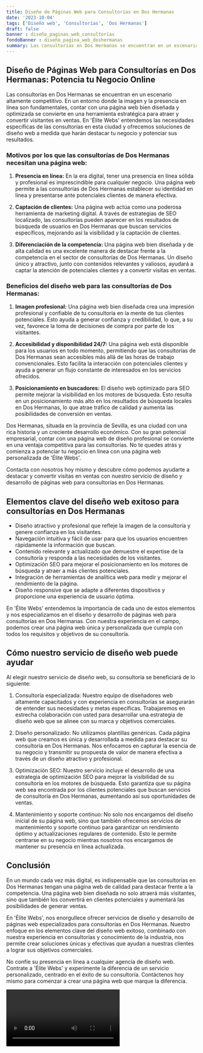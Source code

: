 ```yaml
---
title: Diseño de Páginas Web para Consultorías en Dos Hermanas
date: '2023-10-04'
tags: ['Diseño web', 'Consultorías', 'Dos Hermanas']
draft: false
banner : diseño_paginas_web_consultorías
fondoBanner : diseño_pagina_web_doshermanas
summary: Las consultorías en Dos Hermanas se encuentran en un escenario altamente competitivo. En un entorno donde la imagen y la presencia en línea son fundamentales, contar con una página web bien diseñada y optimizada se convierte en una herramienta estratégica para atraer y convertir visitantes en ventas. En 'Élite Webs' entendemos las necesidades específicas de las consultorías en esta ciudad y ofrecemos soluciones de diseño web a medida que harán destacar tu negocio y potenciar sus resultados.
---
```


## Diseño de Páginas Web para Consultorías en Dos Hermanas: Potencia tu Negocio Online

Las consultorías en Dos Hermanas se encuentran en un escenario altamente competitivo. En un entorno donde la imagen y la presencia en línea son fundamentales, contar con una página web bien diseñada y optimizada se convierte en una herramienta estratégica para atraer y convertir visitantes en ventas. En 'Élite Webs' entendemos las necesidades específicas de las consultorías en esta ciudad y ofrecemos soluciones de diseño web a medida que harán destacar tu negocio y potenciar sus resultados.

### Motivos por los que las consultorías de Dos Hermanas necesitan una página web:

1. **Presencia en línea:** En la era digital, tener una presencia en línea sólida y profesional es imprescindible para cualquier negocio. Una página web permite a las consultorías de Dos Hermanas establecer su identidad en línea y presentarse ante potenciales clientes de manera efectiva.

2. **Captación de clientes:** Una página web actúa como una poderosa herramienta de marketing digital. A través de estrategias de SEO localizado, las consultorías pueden aparecer en los resultados de búsqueda de usuarios en Dos Hermanas que buscan servicios específicos, mejorando así la visibilidad y la captación de clientes.

3. **Diferenciación de la competencia:** Una página web bien diseñada y de alta calidad es una excelente manera de destacar frente a la competencia en el sector de consultorías de Dos Hermanas. Un diseño único y atractivo, junto con contenidos relevantes y valiosos, ayudará a captar la atención de potenciales clientes y a convertir visitas en ventas.

### Beneficios del diseño web para las consultorías de Dos Hermanas:

1. **Imagen profesional:** Una página web bien diseñada crea una impresión profesional y confiable de tu consultoría en la mente de tus clientes potenciales. Esto ayuda a generar confianza y credibilidad, lo que, a su vez, favorece la toma de decisiones de compra por parte de los visitantes.

2. **Accesibilidad y disponibilidad 24/7:** Una página web está disponible para los usuarios en todo momento, permitiendo que las consultorías de Dos Hermanas sean accesibles más allá de las horas de trabajo convencionales. Esto facilita la interacción con potenciales clientes y ayuda a generar un flujo constante de interesados en los servicios ofrecidos.

3. **Posicionamiento en buscadores:** El diseño web optimizado para SEO permite mejorar la visibilidad en los motores de búsqueda. Esto resulta en un posicionamiento más alto en los resultados de búsqueda locales en Dos Hermanas, lo que atrae tráfico de calidad y aumenta las posibilidades de conversión en ventas.

Dos Hermanas, situada en la provincia de Sevilla, es una ciudad con una rica historia y un creciente desarrollo económico. Con su gran potencial empresarial, contar con una página web de diseño profesional se convierte en una ventaja competitiva para las consultorías. No te quedes atrás y comienza a potenciar tu negocio en línea con una página web personalizada de 'Élite Webs'.

Contacta con nosotros hoy mismo y descubre cómo podemos ayudarte a destacar y convertir visitas en ventas con nuestro servicio de diseño y desarrollo de páginas web para consultorías en Dos Hermanas.

<GifSeo />

<Cta />

## Elementos clave del diseño web exitoso para consultorías en Dos Hermanas

- Diseño atractivo y profesional que refleje la imagen de la consultoría y genere confianza en los visitantes.
- Navegación intuitiva y fácil de usar para que los usuarios encuentren rápidamente la información que buscan.
- Contenido relevante y actualizado que demuestre el expertise de la consultoría y responda a las necesidades de los visitantes.
- Optimización SEO para mejorar el posicionamiento en los motores de búsqueda y atraer a más clientes potenciales.
- Integración de herramientas de analítica web para medir y mejorar el rendimiento de la página.
- Diseño responsive que se adapte a diferentes dispositivos y proporcione una experiencia de usuario óptima.

En 'Élite Webs' entendemos la importancia de cada uno de estos elementos y nos especializamos en el diseño y desarrollo de páginas web para consultorías en Dos Hermanas. Con nuestra experiencia en el campo, podemos crear una página web única y personalizada que cumpla con todos los requisitos y objetivos de su consultoría.

## Cómo nuestro servicio de diseño web puede ayudar

Al elegir nuestro servicio de diseño web, su consultoría se beneficiará de lo siguiente:

1. Consultoría especializada: Nuestro equipo de diseñadores web altamente capacitados y con experiencia en consultorías se asegurarán de entender sus necesidades y metas específicas. Trabajaremos en estrecha colaboración con usted para desarrollar una estrategia de diseño web que se alinee con su marca y objetivos comerciales.

2. Diseño personalizado: No utilizamos plantillas genéricas. Cada página web que creamos es única y desarrollada a medida para destacar su consultoría en Dos Hermanas. Nos enfocamos en capturar la esencia de su negocio y transmitir su propuesta de valor de manera efectiva a través de un diseño atractivo y profesional.

3. Optimización SEO: Nuestro servicio incluye el desarrollo de una estrategia de optimización SEO para mejorar la visibilidad de su consultoría en los motores de búsqueda. Esto garantiza que su página web sea encontrada por los clientes potenciales que buscan servicios de consultoría en Dos Hermanas, aumentando así sus oportunidades de ventas.

4. Mantenimiento y soporte continuo: No solo nos encargamos del diseño inicial de su página web, sino que también ofrecemos servicios de mantenimiento y soporte continuo para garantizar un rendimiento óptimo y actualizaciones regulares de contenido. Esto le permite centrarse en su negocio mientras nosotros nos encargamos de mantener su presencia en línea actualizada.

## Conclusión

En un mundo cada vez más digital, es indispensable que las consultorías en Dos Hermanas tengan una página web de calidad para destacar frente a la competencia. Una página web bien diseñada no solo atraerá más visitantes, sino que también los convertirá en clientes potenciales y aumentará las posibilidades de generar ventas.

En 'Élite Webs', nos enorgullece ofrecer servicios de diseño y desarrollo de páginas web especializados para consultorías en Dos Hermanas. Nuestro enfoque en los elementos clave del diseño web exitoso, combinado con nuestra experiencia en consultorías y conocimiento de la industria, nos permite crear soluciones únicas y efectivas que ayudan a nuestras clientes a lograr sus objetivos comerciales.

No confíe su presencia en línea a cualquier agencia de diseño web. Contrate a 'Élite Webs' y experimente la diferencia de un servicio personalizado, centrado en el éxito de su consultoría. Contáctenos hoy mismo para comenzar a crear una página web que marque la diferencia.

<Video />

<CtaBot job='Consultorías' city='Dos Hermanas'/>

<Gmaps query='Dos Hermanas+españa+maps' />